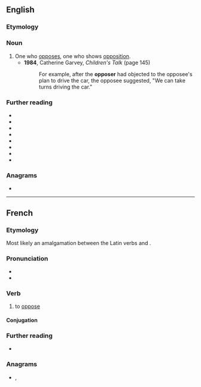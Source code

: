 ==English==

===Etymology===
{{suffix|en|oppose|er}}

===Noun===
{{en-noun}}

# One who [[oppose]]s, one who shows [[opposition]].
#* '''1984''', Catherine Garvey, ''Children's Talk'' (page 145)
#*: For example, after the '''opposer''' had objected to the opposee's plan to drive the car, the opposee suggested, "We can take turns driving the car."
#: {{syn|en|opponent}}

===Further reading===
* {{R:OneLook}}
* {{R:MWO|oppose}}
* {{R:Collins|oppose}}
* {{R:Wordnik}}
* {{R:GNV|(opposer*20), opponent}}
* {{R:GNV|staunch opposer, staunch opponent}}
* {{R:GNV|(opposers of the reform*20), opponents of the reform}}
* {{R:GNV|opponent, opposer, detractor, adversary, antagonist}}

===Anagrams===
* {{anagrams|en|a=eoopprs|poopers|propose}}

----

==French==

===Etymology===
Most likely an amalgamation between the Latin verbs {{m|la|oppono|opposuī, opposuisse}} and {{m|la|pauso|pausō, pausāre}}.

===Pronunciation===
* {{fr-IPA}}
* {{audio|fr|Fr-opposer.ogg|audio}}

===Verb===
{{fr-verb}}

# to [[oppose]]

====Conjugation====
{{fr-conj-auto}}

===Further reading===
* {{R:TLFi}}

===Anagrams===
* {{l|fr|propose}}, {{l|fr|proposé}}